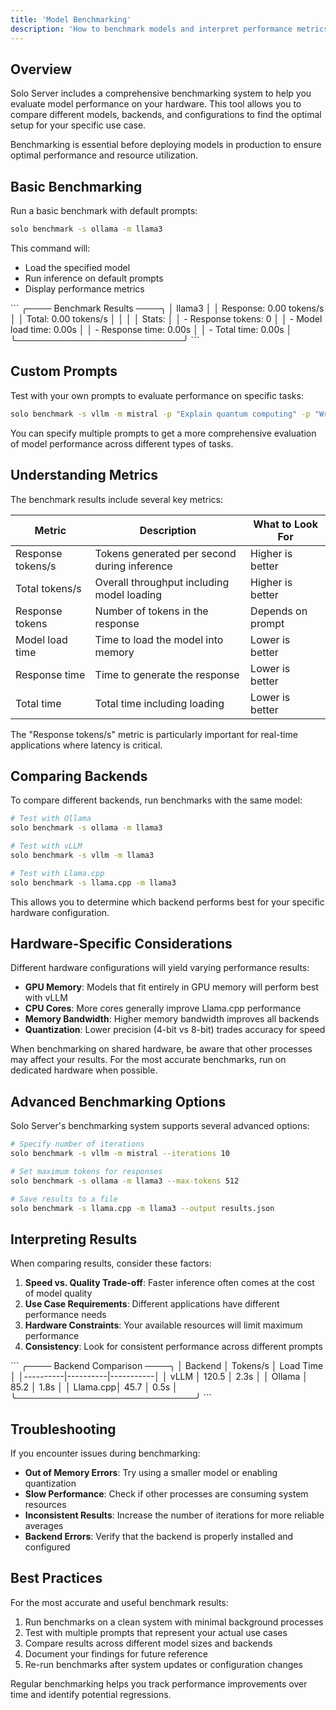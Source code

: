 ```yaml
---
title: 'Model Benchmarking'
description: 'How to benchmark models and interpret performance metrics'
---
```


## Overview

Solo Server includes a comprehensive benchmarking system to help you evaluate model performance on your hardware. This tool allows you to compare different models, backends, and configurations to find the optimal setup for your specific use case.

<Tip>
  Benchmarking is essential before deploying models in production to ensure optimal performance and resource utilization.
</Tip>

## Basic Benchmarking

Run a basic benchmark with default prompts:

```bash
solo benchmark -s ollama -m llama3
```

This command will:
- Load the specified model
- Run inference on default prompts
- Display performance metrics

<Frame>
  ```
  ╭──── Benchmark Results ────╮
  │ llama3                    │
  │ Response: 0.00 tokens/s   │
  │ Total: 0.00 tokens/s      │
  │                           │
  │ Stats:                    │
  │  - Response tokens: 0     │
  │  - Model load time: 0.00s │
  │  - Response time: 0.00s   │
  │  - Total time: 0.00s      │
  ╰───────────────────────────╯
  ```
</Frame>

## Custom Prompts

Test with your own prompts to evaluate performance on specific tasks:

```bash
solo benchmark -s vllm -m mistral -p "Explain quantum computing" -p "Write a Python function to sort a list"
```

You can specify multiple prompts to get a more comprehensive evaluation of model performance across different types of tasks.

## Understanding Metrics

The benchmark results include several key metrics:

| Metric | Description | What to Look For |
|--------|-------------|------------------|
| Response tokens/s | Tokens generated per second during inference | Higher is better |
| Total tokens/s | Overall throughput including model loading | Higher is better |
| Response tokens | Number of tokens in the response | Depends on prompt |
| Model load time | Time to load the model into memory | Lower is better |
| Response time | Time to generate the response | Lower is better |
| Total time | Total time including loading | Lower is better |

<Note>
  The "Response tokens/s" metric is particularly important for real-time applications where latency is critical.
</Note>

## Comparing Backends

To compare different backends, run benchmarks with the same model:

```bash
# Test with Ollama
solo benchmark -s ollama -m llama3

# Test with vLLM
solo benchmark -s vllm -m llama3

# Test with Llama.cpp
solo benchmark -s llama.cpp -m llama3
```

This allows you to determine which backend performs best for your specific hardware configuration.

## Hardware-Specific Considerations

Different hardware configurations will yield varying performance results:

- **GPU Memory**: Models that fit entirely in GPU memory will perform best with vLLM
- **CPU Cores**: More cores generally improve Llama.cpp performance
- **Memory Bandwidth**: Higher memory bandwidth improves all backends
- **Quantization**: Lower precision (4-bit vs 8-bit) trades accuracy for speed

<Warning>
  When benchmarking on shared hardware, be aware that other processes may affect your results. For the most accurate benchmarks, run on dedicated hardware when possible.
</Warning>

## Advanced Benchmarking Options

Solo Server's benchmarking system supports several advanced options:

```bash
# Specify number of iterations
solo benchmark -s vllm -m mistral --iterations 10

# Set maximum tokens for responses
solo benchmark -s ollama -m llama3 --max-tokens 512

# Save results to a file
solo benchmark -s llama.cpp -m llama3 --output results.json
```

## Interpreting Results

When comparing results, consider these factors:

1. **Speed vs. Quality Trade-off**: Faster inference often comes at the cost of model quality
2. **Use Case Requirements**: Different applications have different performance needs
3. **Hardware Constraints**: Your available resources will limit maximum performance
4. **Consistency**: Look for consistent performance across different prompts

<Frame>
  ```
  ╭──── Backend Comparison ────╮
  │ Backend  │ Tokens/s │ Load Time │
  │----------|----------|-----------│
  │ vLLM     │ 120.5    │ 2.3s      │
  │ Ollama   │ 85.2     │ 1.8s      │
  │ Llama.cpp│ 45.7     │ 0.5s      │
  ╰─────────────────────────────╯
  ```
</Frame>

## Troubleshooting

If you encounter issues during benchmarking:

- **Out of Memory Errors**: Try using a smaller model or enabling quantization
- **Slow Performance**: Check if other processes are consuming system resources
- **Inconsistent Results**: Increase the number of iterations for more reliable averages
- **Backend Errors**: Verify that the backend is properly installed and configured

## Best Practices

For the most accurate and useful benchmark results:

1. Run benchmarks on a clean system with minimal background processes
2. Test with multiple prompts that represent your actual use cases
3. Compare results across different model sizes and backends
4. Document your findings for future reference
5. Re-run benchmarks after system updates or configuration changes

<Note>
  Regular benchmarking helps you track performance improvements over time and identify potential regressions.
</Note> 